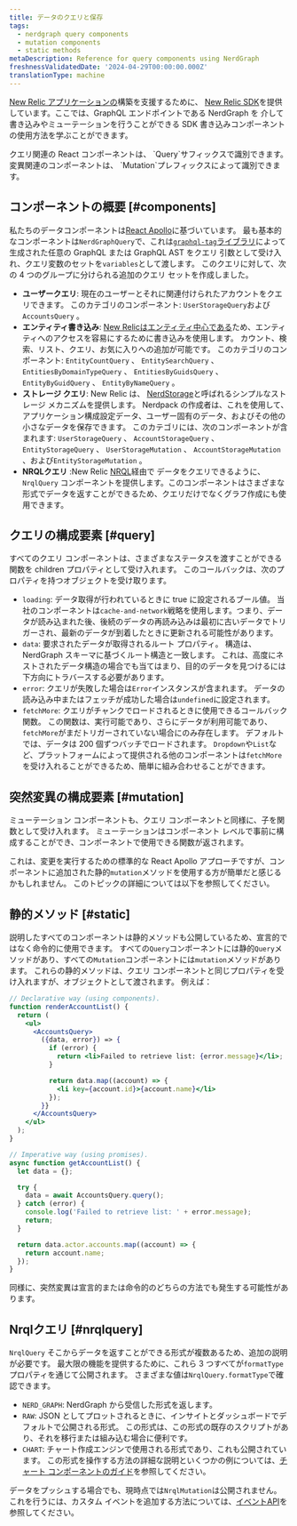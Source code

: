 ```yaml
---
title: データのクエリと保存
tags:
  - nerdgraph query components
  - mutation components
  - static methods
metaDescription: Reference for query components using NerdGraph
freshnessValidatedDate: '2024-04-29T00:00:00.000Z'
translationType: machine
---
```


[New Relic アプリケーションの](/docs/new-relic-solutions/tutorials/build-hello-world-app)構築を支援するために、 [New Relic SDK](/docs/new-relic-solutions/build-nr-ui/sdk-component/intro-to-sdk)を提供しています。[](/docs/apis/nerdgraph/get-started/introduction-new-relic-nerdgraph/)ここでは、GraphQL エンドポイントである NerdGraph を 介して書き込みやミューテーションを行うことができる SDK 書き込みコンポーネントの使用方法を学ぶことができます。

<Callout variant="tip">
  クエリ関連の React コンポーネントは、 `Query`サフィックスで識別できます。 変異関連のコンポーネントは、 `Mutation`プレフィックスによって識別できます。
</Callout>

## コンポーネントの概要 [#components]

私たちのデータコンポーネントは[React Apollo](https://www.apollographql.com/docs/react/)に基づいています。 最も基本的なコンポーネントは`NerdGraphQuery`で、これは[`graphql-tag`ライブラリ](https://github.com/apollographql/graphql-tag)によって生成された任意の GraphQL または GraphQL AST をクエリ 引数として受け入れ、クエリ変数のセットを`variables`として渡します。 このクエリに対して、次の 4 つのグループに分けられる追加のクエリ セットを作成しました。

* **ユーザークエリ**: 現在のユーザーとそれに関連付けられたアカウントをクエリできます。 このカテゴリのコンポーネント: `UserStorageQuery`および`AccountsQuery` 。
* **エンティティ書き込み**: [New Relicはエンティティ中心である](/docs/new-relic-one/use-new-relic-one/ui-data/new-relic-one-entity-explorer-view-performance-across-apps-services-hosts)ため、エンティティへのアクセスを容易にするために書き込みを使用します。 カウント、検索、リスト、クエリ、お気に入りへの追加が可能です。 このカテゴリのコンポーネント: `EntityCountQuery` 、 `EntitySearchQuery` 、 `EntitiesByDomainTypeQuery` 、 `EntitiesByGuidsQuery` 、 `EntityByGuidQuery` 、 `EntityByNameQuery` 。
* **ストレージ クエリ**: New Relic は、 [NerdStorage](/docs/new-relic-solutions/build-nr-ui/nerdstorage)と呼ばれるシンプルなストレージ メカニズムを提供します。 Nerdpack の作成者は、これを使用して、アプリケーション構成設定データ、ユーザー固有のデータ、およびその他の小さなデータを保存できます。 このカテゴリには、次のコンポーネントが含まれます: `UserStorageQuery` 、 `AccountStorageQuery` 、 `EntityStorageQuery` 、 `UserStorageMutation` 、 `AccountStorageMutation` 、および`EntityStorageMutation` 。
* **NRQLクエリ** :New Relic [NRQL](/docs/nrql/get-started/introduction-nrql-how-nrql-works)経由で データをクエリできるように、`NrqlQuery` コンポーネントを提供します。このコンポーネントはさまざまな形式でデータを返すことができるため、クエリだけでなくグラフ作成にも使用できます。

## クエリの構成要素 [#query]

すべてのクエリ コンポーネントは、さまざまなステータスを渡すことができる関数を children プロパティとして受け入れます。 このコールバックは、次のプロパティを持つオブジェクトを受け取ります。

* `loading`: データ取得が行われているときに true に設定されるブール値。 当社のコンポーネントは`cache-and-network`戦略を使用します。つまり、データが読み込まれた後、後続のデータの再読み込みは最初に古いデータでトリガーされ、最新のデータが到着したときに更新される可能性があります。
* `data`: 要求されたデータが取得されるルート プロパティ。 構造は、NerdGraph スキーマに基づくルート構造と一致します。 これは、高度にネストされたデータ構造の場合でも当てはまり、目的のデータを見つけるには下方向にトラバースする必要があります。
* `error`: クエリが失敗した場合は`Error`インスタンスが含まれます。 データの読み込み中またはフェッチが成功した場合は`undefined`に設定されます。
* `fetchMore`: クエリがチャンクでロードされるときに使用できるコールバック関数。 この関数は、実行可能であり、さらにデータが利用可能であり、 `fetchMore`がまだトリガーされていない場合にのみ存在します。 デフォルトでは、データは 200 個ずつバッチでロードされます。 `Dropdown`や`List`など、プラットフォームによって提供される他のコンポーネントは`fetchMore`を受け入れることができるため、簡単に組み合わせることができます。

## 突然変異の構成要素 [#mutation]

ミューテーション コンポーネントも、クエリ コンポーネントと同様に、子を関数として受け入れます。 ミューテーションはコンポーネント レベルで事前に構成することができ、コンポーネントで使用できる関数が返されます。

これは、変更を実行するための標準的な React Apollo アプローチですが、コンポーネントに追加された静的`mutation`メソッドを使用する方が簡単だと感じるかもしれません。 このトピックの詳細については以下を参照してください。

## 静的メソッド [#static]

説明したすべてのコンポーネントは静的メソッドも公開しているため、宣言的ではなく命令的に使用できます。 すべての`Query`コンポーネントには静的`Query`メソッドがあり、すべての`Mutation`コンポーネントには`mutation`メソッドがあります。 これらの静的メソッドは、クエリ コンポーネントと同じプロパティを受け入れますが、オブジェクトとして渡されます。 例えば：

```jsx
// Declarative way (using components).
function renderAccountList() {
  return (
    <ul>
      <AccountsQuery>
        ({data, error}) => {
          if (error) {
            return <li>Failed to retrieve list: {error.message}</li>;
          }

          return data.map((account) => {
            <li key={account.id}>{account.name}</li>
          });
        }}
      </AccountsQuery>
    </ul>
  );
}

// Imperative way (using promises).
async function getAccountList() {
  let data = {};

  try {
    data = await AccountsQuery.query();
  } catch (error) {
    console.log('Failed to retrieve list: ' + error.message);
    return;
  }

  return data.actor.accounts.map((account) => {
    return account.name;
  });
}
```

同様に、突然変異は宣言的または命令的のどちらの方法でも発生する可能性があります。

## Nrqlクエリ [#nrqlquery]

`NrqlQuery` そこからデータを返すことができる形式が複数あるため、追加の説明が必要です。 最大限の機能を提供するために、これら 3 つすべてが`formatType`プロパティを通じて公開されます。 さまざまな値は`NrqlQuery.formatType`で確認できます。

* `NERD_GRAPH`: NerdGraph から受信した形式を返します。
* `RAW`: JSON としてプロットされるときに、インサイトとダッシュボードでデフォルトで公開される形式。 この形式は、この形式の既存のスクリプトがあり、それを移行または組み込む場合に便利です。
* `CHART`: チャート作成エンジンで使用される形式であり、これも公開されています。 この形式を操作する方法の詳細な説明といくつかの例については、[チャート コンポーネントのガイド](/docs/new-relic-solutions/build-nr-ui/sdk-component/intro-to-sdk)を参照してください。

データをプッシュする場合でも、現時点では`NrqlMutation`は公開されません。 これを行うには、カスタム イベントを追加する方法については、[イベントAPI](/docs/data-apis/ingest-apis/event-api/introduction-event-api/)を参照してください。